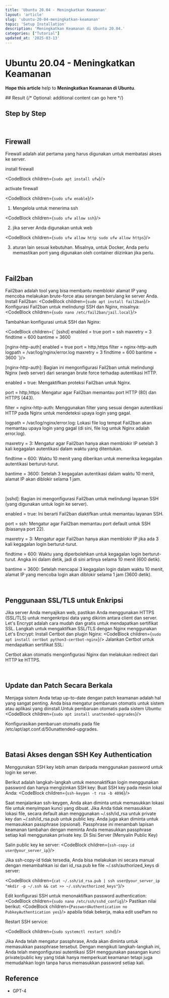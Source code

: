```yaml
---
title: 'Ubuntu 20.04 - Meningkatkan Keamanan'
layout: 'article'
slug: 'ubuntu-20-04-meningkatkan-keamanan'
topic: 'Setup Installation'
description: 'Meningkatkan Keamanan di Ubuntu 20.04.'
categories: ["Tutorial"]
updated_at: '2025-03-13'
---
```



<ArticleHeader>

# Ubuntu 20.04 - Meningkatkan Keamanan

<strong className="text-brand-blue-medium">Hope this article</strong> help to <strong className="text-brand-purple">Meningkatkan Keamanan di Ubuntu</strong>.

</ArticleHeader>

<ArticleContent>
## Result
<ArticleImage
  src="/article/ubuntu-20-04-increase-secure/mp12-x5w-20241011131316.png"
  alt="Thumbnail"
  width={600}
  height={400}
>
  {/* Optional: additional content can go here */}
</ArticleImage>


## Step by Step

<br />

## Firewall

Firewall adalah alat pertama yang harus digunakan untuk membatasi akses ke server.

install firewall

<CodeBlock children={`sudo apt install ufw`}/>

activate firewall

<CodeBlock children={`sudo ufw enable`}/>

1. Mengelola untuk menerima ssh

<CodeBlock children={`sudo ufw allow ssh`}/>

2. jika server Anda digunakan untuk web

<CodeBlock children={`
  sudo ufw allow http
  sudo ufw allow https
`}/>

3. aturan lain sesuai kebutuhan. Misalnya, untuk Docker, Anda perlu memastikan port yang digunakan oleh container diizinkan jika perlu.

<br/>

## Fail2ban

Fail2ban adalah tool yang bisa membantu memblokir alamat IP yang mencoba melakukan brute-force atau serangan berulang ke server Anda.
Install Fail2ban:
<CodeBlock children={`
  sudo apt install fail2ban
`}/>
Konfigurasi Fail2ban untuk melindungi SSH dan Nginx, misalnya:
<CodeBlock children={`
  sudo nano /etc/fail2ban/jail.local
`}/>

Tambahkan konfigurasi untuk SSH dan Nginx:

<CodeBlock children={`
  [sshd]
  enabled = true
  port = ssh
  maxretry = 3
  findtime = 600
  bantime = 3600

  [nginx-http-auth]
  enabled = true
  port = http,https
  filter = nginx-http-auth
  logpath = /var/log/nginx/error.log
  maxretry = 3
  findtime = 600
  bantime = 3600
`}/>

[nginx-http-auth]: Bagian ini mengonfigurasi Fail2ban untuk melindungi Nginx (web server) dari serangan brute force terhadap autentikasi HTTP.

enabled = true: Mengaktifkan proteksi Fail2ban untuk Nginx.

port = http,https: Mengatur agar Fail2ban memantau port HTTP (80) dan HTTPS (443).

filter = nginx-http-auth: Menggunakan filter yang sesuai dengan autentikasi HTTP pada Nginx untuk mendeteksi upaya login yang gagal.

logpath = /var/log/nginx/error.log: Lokasi file log tempat Fail2ban akan memantau upaya login yang gagal (di sini, file log untuk Nginx adalah error.log).

maxretry = 3: Mengatur agar Fail2ban hanya akan memblokir IP setelah 3 kali kegagalan autentikasi dalam waktu yang ditentukan.

findtime = 600: Waktu 10 menit yang diberikan untuk memeriksa kegagalan autentikasi berturut-turut.

bantime = 3600: Setelah 3 kegagalan autentikasi dalam waktu 10 menit, alamat IP akan diblokir selama 1 jam.

<br />

[sshd]: Bagian ini mengonfigurasi Fail2ban untuk melindungi layanan SSH (yang digunakan untuk login ke server).

enabled = true: Ini berarti Fail2ban diaktifkan untuk memantau layanan SSH.

port = ssh: Mengatur agar Fail2ban memantau port default untuk SSH (biasanya port 22).

maxretry = 3: Mengatur agar Fail2ban hanya akan memblokir IP jika ada 3 kali kegagalan login berturut-turut.

findtime = 600: Waktu yang diperbolehkan untuk kegagalan login berturut-turut. Angka ini dalam detik, jadi di sini artinya selama 10 menit (600 detik).

bantime = 3600: Setelah mencapai 3 kegagalan login dalam waktu 10 menit, alamat IP yang mencoba login akan diblokir selama 1 jam (3600 detik).


<br />

## Penggunaan SSL/TLS untuk Enkripsi
Jika server Anda menyajikan web, pastikan Anda menggunakan HTTPS (SSL/TLS) untuk mengenkripsi data yang dikirim antara client dan server. Let's Encrypt adalah cara mudah dan gratis untuk mendapatkan sertifikat SSL.
Langkah untuk mengaktifkan SSL/TLS dengan Nginx menggunakan Let's Encrypt:
Install Certbot dan plugin Nginx:
<CodeBlock children={`
  sudo apt install certbot python3-certbot-nginx
`}/>
Jalankan Certbot untuk mendapatkan sertifikat SSL:

Certbot akan otomatis mengonfigurasi Nginx dan melakukan redirect dari HTTP ke HTTPS.

<br />

## Update dan Patch Secara Berkala
Menjaga sistem Anda tetap up-to-date dengan patch keamanan adalah hal yang sangat penting. Anda bisa mengatur pembaruan otomatis untuk sistem atau aplikasi yang diinstall.Untuk pembaruan otomatis pada sistem Ubuntu:
<CodeBlock children={`
  sudo apt install unattended-upgrades
`}/>

Konfigurasikan pembaruan otomatis pada file /etc/apt/apt.conf.d/50unattended-upgrades.

<br />

## Batasi Akses dengan SSH Key Authentication
Menggunakan SSH key lebih aman daripada menggunakan password untuk login ke server.

Berikut adalah langkah-langkah untuk menonaktifkan login menggunakan password dan hanya mengizinkan SSH key:
Buat SSH key pada mesin lokal Anda:
<CodeBlock children={`
  ssh-keygen -t rsa -b 4096
`}/>

Saat menjalankan ssh-keygen, Anda akan diminta untuk memasukkan lokasi file untuk menyimpan kunci yang dibuat. Jika Anda tidak memasukkan lokasi file, secara default akan menggunakan ~/.ssh/id_rsa untuk private key dan ~/.ssh/id_rsa.pub untuk public key.
Anda juga akan diminta untuk memasukkan passphrase (opsional). Passphrase ini menambah lapisan keamanan tambahan dengan meminta Anda memasukkan passphrase setiap kali menggunakan private key.
Di Sisi Server (Menyalin Public Key)

Salin public key ke server:
<CodeBlock children={`
  ssh-copy-id user@your_server_ip
`}/>

Jika ssh-copy-id tidak tersedia, Anda bisa melakukan ini secara manual dengan menambahkan isi dari id_rsa.pub ke file ~/.ssh/authorized_keys di server:

<CodeBlock children={`
  cat ~/.ssh/id_rsa.pub | ssh user@your_server_ip "mkdir -p ~/.ssh && cat >> ~/.ssh/authorized_keys"
`}/>

Edit konfigurasi SSH untuk menonaktifkan password authentication:
<CodeBlock children={`
  sudo nano /etc/ssh/sshd_config
`}/>
Pastikan nilai berikut:
<CodeBlock children={`
  PasswordAuthentication no
  PubkeyAuthentication yes
`}/>
apabila tidak bekerja, maka edit usePam no

Restart SSH service:

<CodeBlock children={`
  sudo systemctl restart sshd
`}/>

Jika Anda telah mengatur passphrase, Anda akan diminta untuk memasukkan passphrase tersebut.
Dengan mengikuti langkah-langkah ini, Anda telah mengonfigurasi autentikasi SSH menggunakan pasangan kunci private/public key yang tidak hanya memperkuat keamanan tetapi juga memudahkan login tanpa harus memasukkan password setiap kali.

</ArticleContent>

<ArticleSidebar>

## Reference
- GPT-4

</ArticleSidebar>


